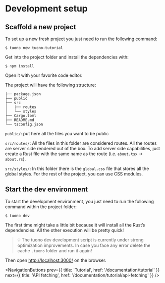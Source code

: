 
<MetaTags 
  title="Tuono - Development setup"
  canonical="https://tuono.dev/documentation/tutorial/development-setup"
  description="Learn how to setup a new Tuono project"
/>


<Breadcrumbs>
  <Element label="Tutorial" href="/documentation/tutorial" />
  <Element label="Development setup" />
</Breadcrumbs>

# Development setup

## Scaffold a new project

To set up a new fresh project you just need to run the following command:

```
$ tuono new tuono-tutorial
```

Get into the project folder and install the dependencies with:

```
$ npm install
```

Open it with your favorite code editor.

The project will have the following structure:

```
├── package.json
├── public
├── src
│   ├── routes
│   └── styles
├── Cargo.toml
├── README.md
└── tsconfig.json
```

`public/`: put here all the files you want to be public

`src/routes/`: All the files in this folder are considered routes. All the routes are server side rendered out of the box.
To add server side capabilities, just create a Rust file with the same name as the route (i.e. `about.tsx` → `about.rs`).

`src/styles/`: In this folder there is the `global.css` file that stores all the global styles. For the rest of the project, you can use
CSS modules.

## Start the dev environment

To start the development environment, you just need to run the following command within the project folder:

```
$ tuono dev
```

The first time might take a little bit because it will install all the Rust’s dependencies. All the other execution will be pretty quick!

> 💡 The tuono dev development script is currently under strong optimization improvements.
> In case you face any error delete the cache `.tuono` folder and run it again!

Then open [http://localhost:3000/](http://localhost:3000) on the browser.


<NavigationButtons
  prev={{ title: 'Tutorial', href: '/documentation/tutorial' }}
  next={{ title: 'API fetching', href: '/documentation/tutorial/api-fetching' }}
/>
